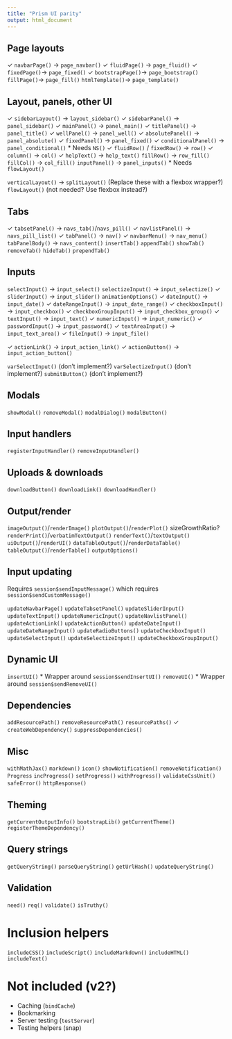 ```yaml
---
title: "Prism UI parity"
output: html_document
---
```


## Page layouts

✓ `navbarPage()` -> `page_navbar()`
✓ `fluidPage()` -> `page_fluid()`
✓ `fixedPage()`-> `page_fixed()`
✓ `bootstrapPage()`-> `page_bootstrap()`
`fillPage()`-> `page_fill()`
`htmlTemplate()`-> `page_template()`

## Layout, panels, other UI

✓ `sidebarLayout()` -> `layout_sidebar()`
✓ `sidebarPanel()` -> `panel_sidebar()`
✓ `mainPanel()` -> `panel_main()`
✓ `titlePanel()` -> `panel_title()`
✓ `wellPanel()` -> `panel_well()`
✓ `absolutePanel()` -> `panel_absolute()`
✓ `fixedPanel()` -> `panel_fixed()`
✓ `conditionalPanel()` -> `panel_conditional()`
  * Needs `NS()`
✓ `fluidRow()` / `fixedRow()` -> `row()`
✓ `column()` -> `col()`
✓ `helpText()` -> `help_text()`
`fillRow()` -> `row_fill()`
`fillCol()` -> `col_fill()`
`inputPanel()` -> `panel_inputs()`
  * Needs `flowLayout()`

`verticalLayout()` ->
`splitLayout()` (Replace these with a flexbox wrapper?)
`flowLayout()` (not needed? Use flexbox instead?)

## Tabs

✓ `tabsetPanel()` -> `navs_tab()`/`navs_pill()`
✓ `navlistPanel()` -> `navs_pill_list()`
✓ `tabPanel()` -> `nav()`
✓ `navbarMenu()` -> `nav_menu()`
`tabPanelBody()` -> `navs_content()`
`insertTab()`
`appendTab()`
`showTab()`
`removeTab()`
`hideTab()`
`prependTab()`

## Inputs

`selectInput()` -> `input_select()`
`selectizeInput()` -> `input_selectize()`
✓ `sliderInput()` -> `input_slider()`
  `animationOptions()`
✓ `dateInput()` -> `input_date()`
✓ `dateRangeInput()` -> `input_date_range()`
✓ `checkboxInput()` -> `input_checkbox()`
✓ `checkboxGroupInput()` -> `input_checkbox_group()`
✓ `textInput()` ->  `input_text()`
✓ `numericInput()` -> `input_numeric()`
✓ `passwordInput()` -> `input_password()`
✓ `textAreaInput()` -> `input_text_area()`
✓ `fileInput()` -> `input_file()`

✓ `actionLink()` -> `input_action_link()`
✓ `actionButton()` -> `input_action_button()`

`varSelectInput()` (don't implement?)
`varSelectizeInput()` (don't implement?)
`submitButton()` (don't implement?)

## Modals

`showModal()`
`removeModal()`
`modalDialog()`
`modalButton()`

## Input handlers

`registerInputHandler()`
`removeInputHandler()`

## Uploads & downloads

`downloadButton()`
`downloadLink()`
`downloadHandler()`

## Output/render

`imageOutput()`/`renderImage()`
`plotOutput()`/`renderPlot()`
  sizeGrowthRatio?
`renderPrint()`/`verbatimTextOutput()`
`renderText()`/`textOutput()`
`uiOutput()`/`renderUI()`
`dataTableOutput()`/`renderDataTable()`
`tableOutput()`/`renderTable()`
`outputOptions()`

## Input updating

Requires `session$sendInputMessage()` which requires `session$sendCustomMessage()`

`updateNavbarPage()`
`updateTabsetPanel()`
`updateSliderInput()`
`updateTextInput()`
`updateNumericInput()`
`updateNavlistPanel()`
`updateActionLink()`
`updateActionButton()`
`updateDateInput()`
`updateDateRangeInput()`
`updateRadioButtons()`
`updateCheckboxInput()`
`updateSelectInput()`
`updateSelectizeInput()`
`updateCheckboxGroupInput()`


## Dynamic UI

`insertUI()`
  * Wrapper around `session$sendInsertUI()`
`removeUI()`
  * Wrapper around `session$sendRemoveUI()`

## Dependencies

`addResourcePath()`
`removeResourcePath()`
`resourcePaths()`
✓ `createWebDependency()`
`suppressDependencies()`

## Misc

`withMathJax()`
`markdown()`
`icon()`
`showNotification()`
`removeNotification()`
`Progress`
  `incProgress()`
  `setProgress()`
  `withProgress()`
`validateCssUnit()`
`safeError()`
`httpResponse()`

## Theming

`getCurrentOutputInfo()`
`bootstrapLib()`
`getCurrentTheme()`
`registerThemeDependency()`

## Query strings

`getQueryString()`
`parseQueryString()`
`getUrlHash()`
`updateQueryString()`

## Validation

`need()`
`req()`
`validate()`
`isTruthy()`

# Inclusion helpers

`includeCSS()`
`includeScript()`
`includeMarkdown()`
`includeHTML()`
`includeText()`

# Not included (v2?)

* Caching (`bindCache`)
* Bookmarking
* Server testing (`testServer`)
* Testing helpers (snap)
